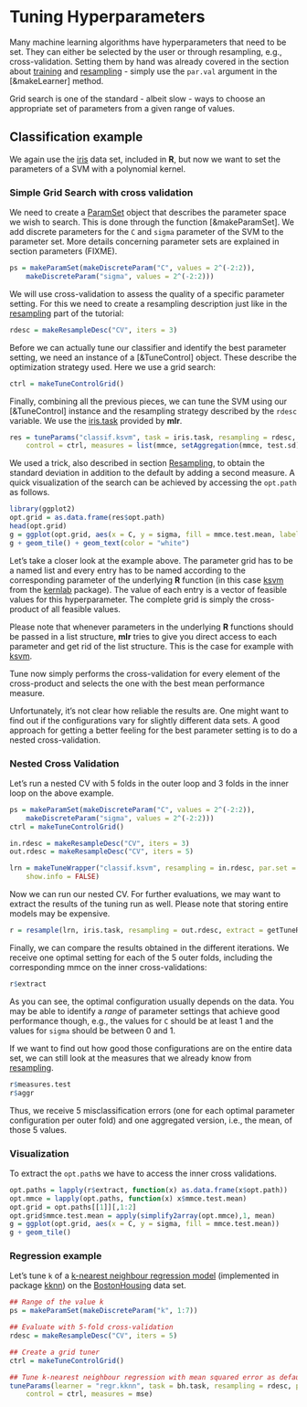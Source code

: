 # Tuning Hyperparameters

Many machine learning algorithms have hyperparameters that need to be set.
They can either be selected by the user or through resampling,
e.g., cross-validation. Setting them by hand was already covered in the
section about [training](train.md) and [resampling](resample.md) - simply use the
`par.val` argument in the [&makeLearner] method.

Grid search is one of the standard - albeit slow - ways to choose an
appropriate set of parameters from a given range of values.


## Classification example

We again use the [iris](&datasets::iris) data set, included in **R**, but now we want to
set the parameters of a SVM with a polynomial kernel.


### Simple Grid Search with cross validation

We need to create a [ParamSet](&makeParamSet) object that describes
the parameter space we wish to search. This is done through the function
[&makeParamSet]. We add discrete parameters for the `C` and `sigma` parameter
of the SVM to the parameter set. More details concerning parameter sets are
explained in section parameters (FIXME).

```r
ps = makeParamSet(makeDiscreteParam("C", values = 2^(-2:2)),
    makeDiscreteParam("sigma", values = 2^(-2:2)))
```

We will use cross-validation to assess the quality of a specific parameter
setting. For this we need to create a resampling description just
like in the [resampling](resample.md) part of the tutorial:

```r
rdesc = makeResampleDesc("CV", iters = 3)
```

Before we can actually tune our classifier and identify the best parameter
setting, we need an instance of a [&TuneControl] object. These describe the
optimization strategy used. Here we use a grid search:

```r
ctrl = makeTuneControlGrid()
```

Finally, combining all the previous pieces, we can tune the SVM
using our [&TuneControl] instance and the resampling strategy
described by the `rdesc` variable.
We use the [iris.task](&mlr.iris) provided by **mlr**.

```r
res = tuneParams("classif.ksvm", task = iris.task, resampling = rdesc, par.set = ps, 
    control = ctrl, measures = list(mmce, setAggregation(mmce, test.sd)))
```

We used a trick, also described in section [Resampling](&resample.md), to
obtain the standard deviation in addition to the default by adding a second
measure. A quick visualization of the search can be achieved by accessing
the ``opt.path`` as follows.

```r
library(ggplot2)
opt.grid = as.data.frame(res$opt.path)
head(opt.grid)
g = ggplot(opt.grid, aes(x = C, y = sigma, fill = mmce.test.mean, label = round(mmce.test.sd,3)))
g + geom_tile() + geom_text(color = "white")
```

Let's take a closer look at the example above. The parameter grid has to be a
named list and every entry has to be named according to the corresponding
parameter of the underlying **R** function (in this case [ksvm](&kernlab::ksvm) from 
the [kernlab](http://www.rdocumentation.org/packages/kernlab) package).
The value of each entry is a vector of feasible values for this hyperparameter. 
The complete grid is simply the cross-product of all feasible values.

Please note that whenever parameters in the underlying **R** functions should be
passed in a list structure, **mlr** tries to give you direct access to
each parameter and get rid of the list structure. This is the case for example
with [ksvm](&kernlab::ksvm).

Tune now simply performs the cross-validation for every element of the
cross-product and selects the one with the best mean performance
measure.

Unfortunately, it's not clear how reliable the results are. One might
want to find out if the configurations vary for slightly different data sets.
A good approach for getting a better feeling for the best parameter setting
is to do a nested cross-validation.


### Nested Cross Validation

Let's run a nested CV with 5 folds in the outer loop and 3 folds in the
inner loop on the above example.

```r
ps = makeParamSet(makeDiscreteParam("C", values = 2^(-2:2)),
    makeDiscreteParam("sigma", values = 2^(-2:2)))
ctrl = makeTuneControlGrid()

in.rdesc = makeResampleDesc("CV", iters = 3)
out.rdesc = makeResampleDesc("CV", iters = 5)

lrn = makeTuneWrapper("classif.ksvm", resampling = in.rdesc, par.set = ps, control = ctrl, 
    show.info = FALSE)
```

Now we can run our nested CV. For further evaluations, we may
want to extract the results of the tuning run as well. Please note that storing
entire models may be expensive.

```r
r = resample(lrn, iris.task, resampling = out.rdesc, extract = getTuneResult, show.info = FALSE)
```

Finally, we can compare the results obtained in the different iterations. We
receive one optimal setting for each of the 5 outer folds, including the
corresponding mmce on the inner cross-validations:

```r
r$extract
```

As you can see, the optimal configuration usually depends on the data. You may
be able to identify a *range* of parameter settings that achieve good
performance though, e.g., the values for `C` should be at least 1 and the values
for `sigma` should be between 0 and 1.

If we want to find out how good those configurations are on the entire data
set, we can still look at the measures that we already know from
[resampling](resample.md).

```r
r$measures.test
r$aggr
```

Thus, we receive 5 misclassification errors (one for each optimal parameter
configuration per outer fold) and one aggregated version, i.e., the mean,
of those 5 values.


### Visualization

To extract the `opt.path`s we have to access the inner cross validations.

```r
opt.paths = lapply(r$extract, function(x) as.data.frame(x$opt.path))
opt.mmce = lapply(opt.paths, function(x) x$mmce.test.mean)
opt.grid = opt.paths[[1]][,1:2]
opt.grid$mmce.test.mean = apply(simplify2array(opt.mmce),1, mean)
g = ggplot(opt.grid, aes(x = C, y = sigma, fill = mmce.test.mean))
g + geom_tile()
```


### Regression example

Let's tune `k` of a [k-nearest neighbour regression model](&kknn::kknn) (implemented
in package [kknn](http://www.rdocumentation.org/packages/kknn)) on the 
[BostonHousing](&mlbench::BostonHousing) data set.

```r
## Range of the value k
ps = makeParamSet(makeDiscreteParam("k", 1:7))

## Evaluate with 5-fold cross-validation
rdesc = makeResampleDesc("CV", iters = 5)

## Create a grid tuner
ctrl = makeTuneControlGrid()

## Tune k-nearest neighbour regression with mean squared error as default measure
tuneParams(learner = "regr.kknn", task = bh.task, resampling = rdesc, par.set = ps, 
    control = ctrl, measures = mse)
```
